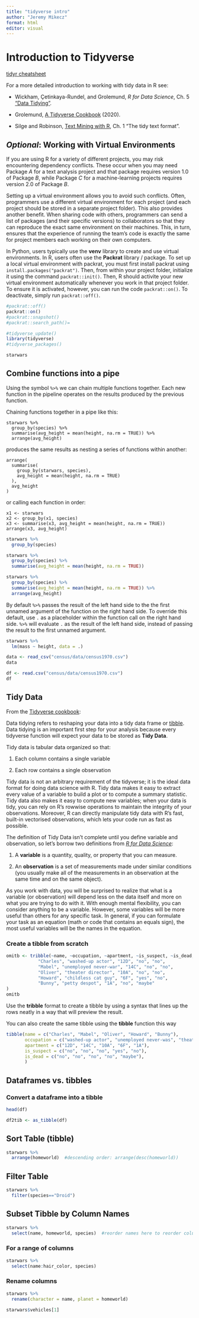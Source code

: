 ---
title: "tidyverse intro"
author: "Jeremy Mikecz"
format: html
editor: visual
---

# Introduction to Tidyverse

[tidyr cheatsheet](https://github.com/rstudio/cheatsheets/blob/main/tidyr.pdf)

For a more detailed introduction to working with tidy data in R see:

-   Wickham, Çetinkaya-Rundel, and Grolemund, *R for Data Science*, Ch. 5 ["Data Tidying"](https://r4ds.hadley.nz/data-tidy).

-   Grolemund, [A Tidyverse Cookbook](https://rstudio-education.github.io/tidyverse-cookbook/) (2020).

-   Silge and Robinson, [Text Mining with R](https://www.tidytextmining.com/), Ch. 1 "The tidy text format".

## *Optional*: Working with Virtual Environments

If you are using R for a variety of different projects, you may risk encountering dependency conflicts. These occur when you may need Package *A* for a text analysis project and that package requires version 1.0 of Package *B*, while Package *C* for a machine-learning projects requires version 2.0 of Package *B*.

Setting up a virtual environment allows you to avoid such conflicts. Often, programmers use a different virtual environment for each project (and each project should be stored in a separate project folder). This also provides another benefit. When sharing code with others, programmers can send a list of packages (and their specific versions) to collaborators so that they can reproduce the exact same environment on their machines. This, in turn, ensures that the experience of running the team's code is exactly the same for project members each working on their own computers.

In Python, users typically use the **venv** library to create and use virtual environments. In R, users often use the **Packrat** library / package. To set up a local virtual environment with packrat, you must first install packrat using `install.packages("packrat")`. Then, from within your project folder, initialize it using the command `packrat::init()`. Then, R should activite your new virtual environment automatically whenever you work in that project folder. To ensure it is activated, however, you can run the code `packrat::on()`. To deactivate, simply run `packrat::off()`.

```{r}
#packrat::off()
packrat::on()
#packrat::snapshot()
#packrat::search_path()=
```

```{r}
#tidyverse_update()
library(tidyverse)
#tidyverse_packages()
```

```{r}
starwars

```

## Combine functions into a pipe

Using the symbol `%>%` we can chain multiple functions together. Each new function in the pipeline operates on the results produced by the previous function.

Chaining functions together in a pipe like this:

```         
starwars %>% 
  group_by(species) %>% 
  summarise(avg_height = mean(height, na.rm = TRUE)) %>% 
  arrange(avg_height)
```

produces the same results as nesting a series of functions within another:

```         
arrange(
  summarise(
    group_by(starwars, species), 
    avg_height = mean(height, na.rm = TRUE)
  ), 
  avg_height
)
```

or calling each function in order:

```         
x1 <- starwars 
x2 <- group_by(x1, species)
x3 <- summarise(x3, avg_height = mean(height, na.rm = TRUE))
arrange(x3, avg_height)
```

```{r}
starwars %>%
  group_by(species)
```

```{r}
starwars %>%
  group_by(species) %>%
  summarise(avg_height = mean(height, na.rm = TRUE)) 
```

```{r}
starwars %>% 
  group_by(species) %>% 
  summarise(avg_height = mean(height, na.rm = TRUE)) %>% 
  arrange(avg_height)

```

By default `%>%` passes the result of the left hand side to the the first unnamed argument of the function on the right hand side. To override this default, use `.` as a placeholder within the function call on the right hand side. `%>%` will evaluate `.` as the result of the left hand side, instead of passing the result to the first unnamed argument.

```{r}
starwars %>%
  lm(mass ~ height, data = .)
```

```{r}
data <- read_csv("census/data/census1970.csv")
data
```

```{r}
df <- read.csv("census/data/census1970.csv")
df

```

## Tidy Data

From the [Tidyverse cookbook](https://rstudio-education.github.io/tidyverse-cookbook/tidy.html):

Data tidying refers to reshaping your data into a tidy data frame or [tibble](https://rstudio-education.github.io/tidyverse-cookbook/how-to-use-this-book.html#tidy-data). Data tidying is an important first step for your analysis because every tidyverse function will expect your data to be stored as **Tidy Data**.

Tidy data is tabular data organized so that:

1.  Each column contains a single variable

2.  Each row contains a single observation

Tidy data is not an arbitrary requirement of the tidyverse; it is the ideal data format for doing data science with R. Tidy data makes it easy to extract every value of a variable to build a plot or to compute a summary statistic. Tidy data also makes it easy to compute new variables; when your data is tidy, you can rely on R's rowwise operations to maintain the integrity of your observations. Moreover, R can directly manipulate tidy data with R's fast, built-in vectorised observations, which lets your code run as fast as possible.

The definition of Tidy Data isn't complete until you define variable and observation, so let's borrow two definitions from [*R for Data Science*](https://r4ds.had.co.nz/exploratory-data-analysis.html):

1.  A **variable** is a quantity, quality, or property that you can measure.

2.  An **observation** is a set of measurements made under similar conditions (you usually make all of the measurements in an observation at the same time and on the same object).

As you work with data, you will be surprised to realize that what is a variable (or observation) will depend less on the data itself and more on what you are trying to do with it. With enough mental flexibility, you can consider anything to be a variable. However, some variables will be more useful than others for any specific task. In general, if you can formulate your task as an equation (math or code that contains an equals sign), the most useful variables will be the names in the equation.

### Create a tibble from scratch

```{r}
omitb <- tribble(~name, ~occupation, ~apartment, ~is_suspect, ~is_dead,
            "Charles", "washed-up actor", "12D", "no", "no",
            "Mabel", "unemployed never-war", "14C", "no", "no",
            "Oliver", "theater director", "10A", "no", "no",
            "Howard", "childless cat guy", "6F", "yes", "no",
            "Bunny", "petty despot", "1A", "no", "maybe"
)
omitb
```

Use the **tribble** format to create a tibble by using a syntax that lines up the rows neatly in a way that will preview the result.

You can also create the same tibble using the **tibble** function this way

```{r}
tibble(name = c("Charles", "Mabel", "Oliver", "Howard", "Bunny"),
       occupation = c("washed-up actor", "unemployed never-was", "theater director", "childless cat guy", "petty despot"),
       apartment = c("12D", "14C", "10A", "6F", "1A"),
       is_suspect = c("no", "no", "no", "yes", "no"),
       is_dead = c("no", "no", "no", "no", "maybe"),
       )
```

## Dataframes vs. tibbles

### Convert a dataframe into a tibble

```{r}
head(df)

```

```{r}
df2tib <- as_tibble(df)
```

## Sort Table (tibble)

```{r}
starwars %>%
  arrange(homeworld)  #descending order: arrange(desc(homeworld))
```

## Filter Table

```{r}
starwars %>%
  filter(species=="Droid")
```

## Subset Tibble by Column Names

```{r}
starwars %>%
  select(name, homeworld, species)  #reorder names here to reorder columns

```

### For a range of columns

```{r}
starwars %>% 
  select(name:hair_color, species)

```

### Rename columns

```{r}
starwars %>%
  rename(character = name, planet = homeworld)
```

```{r}
starwars$vehicles[1]
```

```{r}

```

```{r}

```

```{r}

```

```{r}

```

```{r}

```

```{r}

```

```{r}

```

